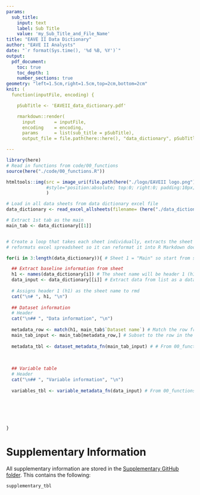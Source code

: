 ```yaml
---
params: 
  sub_title:
    input: text
    label: Sub Title
    value: 'my_Sub_Title_and_File_Name'
title: "EAVE II Data Dictionary"
author: "EAVE II Analysts"
date: "`r format(Sys.time(), '%d %B, %Y')`"
output: 
  pdf_document:
    toc: true
    toc_depth: 1
    number_sections: true
geometry: "left=1.5cm,right=1.5cm,top=2cm,bottom=2cm"
knit: (
  function(inputFile, encoding) { 

    pSubTitle <- 'EAVEII_data_dictionary.pdf'

    rmarkdown::render( 
      input       = inputFile, 
      encoding    = encoding, 
      params      = list(sub_title = pSubTitle),      
      output_file = file.path(here::here(), "data_dictionary", pSubTitle))})

---
```



```r
library(here)
# Read in functions from code/00_functions
source(here("./code/00_functions.R"))


```

```r
htmltools::img(src = image_uri(file.path(here("./logo/EAVEII logo.png"))),
               #style="position:absolute; top:0; right:0; padding:10px; width:200px;"
               )

```

```r
# Load in all data sheets from data dictionary excel file
data_dictionary <- read_excel_allsheets(filename= (here("./data_dictionary/EAVEII_data_dictionary.xlsx"))) # From 00_functions

# Extract 1st tab as the main
main_tab <- data_dictionary[[1]]



```




```r
# Create a loop that takes each sheet individually, extracts the sheet name (for header) and
# reformats excel spreadsheet so it can reformat it into R Markdown document

for(i in 3:length(data_dictionary)){ # Sheet 1 = "Main" so start from sheet 2 to the rest of the sheets

  ## Extract baseline information from sheet
  h1 <- names(data_dictionary[i]) # The sheet name will be header 1 (h1)
  data_input <- data_dictionary[[i]] # Extract data from list as a dataframe (requires [[]])
  
  # Assigns header 1 (h1) as the sheet name to rmd
  cat("\n# ", h1, "\n")
  
  ## Dataset information
  # Header
  cat("\n## ", "Data information", "\n")
  
  metadata_row <- match(h1, main_tab$`Dataset name`) # Match the row from the main tab (1st sheet)
  main_tab_input <- main_tab[metadata_row,] # Subset to the row in the main tab corresponding to the ith sheet
  
  metadata_tbl <- dataset_metadata_fn(main_tab_input) # # From 00_functions
  
  
  
  ## Variable table
  # Header
  cat("\n## ", "Variable information", "\n")
  
  variables_tbl <- variable_metadata_fn(data_input) # From 00_functions


  


  
}

```


# Supplementary Information

All supplementary information are stored in the [Supplementary GitHub folder](https://github.com/EAVE-II/EAVE-II-data-dictionary/tree/main/data_dictionary/supplementary). This contains the following:

```r
supplementary_tbl

```
